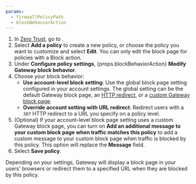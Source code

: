 ```yaml
---
params:
  - firewallPolicyPath
  - blockBehaviorAction
---
```



1. In [Zero Trust](https://one.dash.cloudflare.com), go to <Markdown text={props.firewallPolicyPath} />.
2. Select **Add a policy** to create a new policy, or choose the policy you want to customize and select **Edit**. You can only edit the block page for policies with a Block action.
3. Under **Configure policy settings**, {props.blockBehaviorAction} **Modify Gateway block behavior**.
4. Choose your block behavior:
   - **Use account-level block setting**: Use the global block page setting configured in your account settings. The global setting can be the default Gateway block page, an [HTTP redirect](/cloudflare-one/policies/gateway/block-page/#redirect-to-a-block-page), or a [custom Gateway block page](/cloudflare-one/policies/gateway/block-page/#customize-the-block-page).
   - **Override account setting with URL redirect**: Redirect users with a `307` HTTP redirect to a URL you specify on a policy level.
5. (Optional) If your account-level block page setting uses a custom Gateway block page, you can turn on **Add an additional message to your custom block page when traffic matches this policy** to add a custom message to your custom block page when traffic is blocked by this policy. This option will replace the **Message** field.
6. Select **Save policy**.

Depending on your settings, Gateway will display a block page in your users' browsers or redirect them to a specified URL when they are blocked by this policy.

